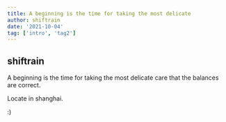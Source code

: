 ```yaml
---
title: A beginning is the time for taking the most delicate
author: shiftrain
date: '2021-10-04'
tag: ['intro', 'tag2']
---
```


## shiftrain

A beginning is the time for taking the most delicate care that the balances are correct.

Locate in shanghai.

:)
